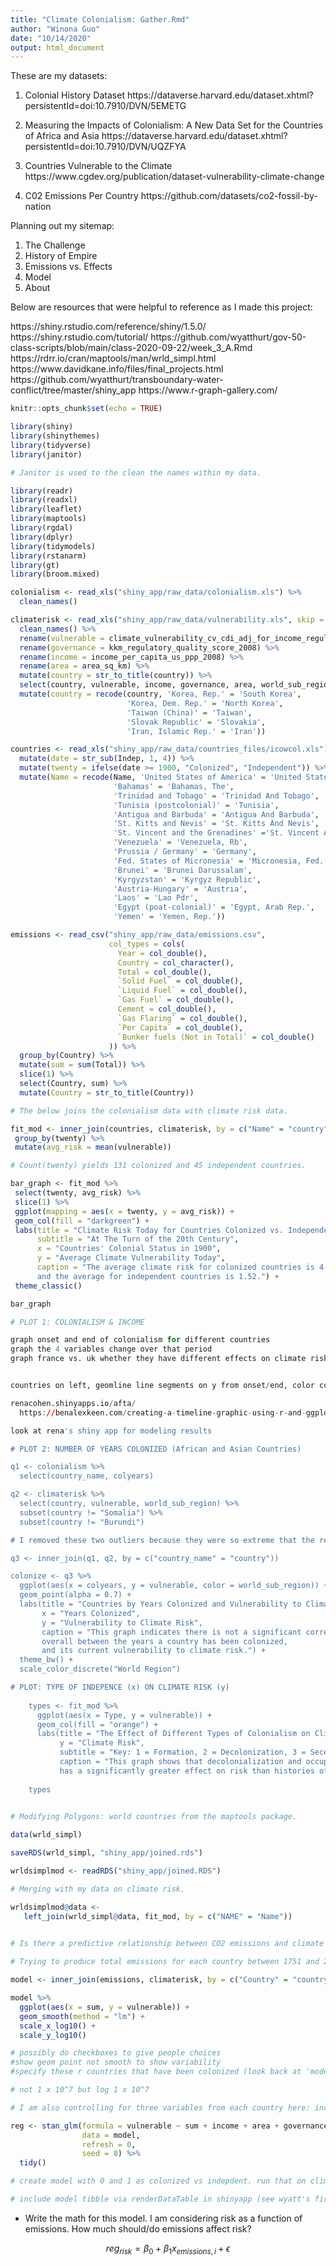 ```yaml
---
title: "Climate Colonialism: Gather.Rmd"
author: "Winona Guo"
date: "10/14/2020"
output: html_document
---
```


These are my datasets:
  
1) Colonial History Dataset
https://dataverse.harvard.edu/dataset.xhtml?persistentId=doi:10.7910/DVN/5EMETG

2) Measuring the Impacts of Colonialism: A New Data Set for the Countries of Africa and Asia
https://dataverse.harvard.edu/dataset.xhtml?persistentId=doi:10.7910/DVN/UQZFYA

3) Countries Vulnerable to the Climate
https://www.cgdev.org/publication/dataset-vulnerability-climate-change

4) C02 Emissions Per Country
https://github.com/datasets/co2-fossil-by-nation

Planning out my sitemap:

1) The Challenge
2) History of Empire
3) Emissions vs. Effects
4) Model
5) About

Below are resources that were helpful to reference as I made this project:

https://shiny.rstudio.com/reference/shiny/1.5.0/
https://shiny.rstudio.com/tutorial/
https://github.com/wyatthurt/gov-50-class-scripts/blob/main/class-2020-09-22/week_3_A.Rmd
https://rdrr.io/cran/maptools/man/wrld_simpl.html
https://www.davidkane.info/files/final_projects.html
https://github.com/wyatthurt/transboundary-water-conflict/tree/master/shiny_app
https://www.r-graph-gallery.com/

```r
knitr::opts_chunk$set(echo = TRUE)

library(shiny)
library(shinythemes)
library(tidyverse)
library(janitor)

# Janitor is used to the clean the names within my data.

library(readr)
library(readxl)
library(leaflet)
library(maptools)
library(rgdal)
library(dplyr)
library(tidymodels)
library(rstanarm)
library(gt)
library(broom.mixed)

```

```r

colonialism <- read_xls("shiny_app/raw_data/colonialism.xls") %>%
  clean_names() 

climaterisk <- read_xls("shiny_app/raw_data/vulnerability.xls", skip = 2) %>%
  clean_names() %>%
  rename(vulnerable = climate_vulnerability_cv_cdi_adj_for_income_regulation) %>%
  rename(governance = kkm_regulatory_quality_score_2008) %>%
  rename(income = income_per_capita_us_ppp_2008) %>%
  rename(area = area_sq_km) %>%
  mutate(country = str_to_title(country)) %>%
  select(country, vulnerable, income, governance, area, world_sub_region) %>%
  mutate(country = recode(country, 'Korea, Rep.' = 'South Korea',
                          'Korea, Dem. Rep.' = 'North Korea',
                          'Taiwan (China)' = 'Taiwan',
                          'Slovak Republic' = 'Slovakia',
                          'Iran, Islamic Rep.' = 'Iran'))

countries <- read_xls("shiny_app/raw_data/countries_files/icowcol.xls") %>%
  mutate(date = str_sub(Indep, 1, 4)) %>%
  mutate(twenty = ifelse(date >= 1900, "Colonized", "Independent")) %>%
  mutate(Name = recode(Name, 'United States of America' = 'United States',
                       'Bahamas' = 'Bahamas, The',
                       'Trinidad and Tobago' = 'Trinidad And Tobago',
                       'Tunisia (postcolonial)' = 'Tunisia',
                       'Antigua and Barbuda' = 'Antigua And Barbuda',
                       'St. Kitts and Nevis' = 'St. Kitts And Nevis',
                       'St. Vincent and the Grenadines' ='St. Vincent And The Grenadines',
                       'Venezuela' = 'Venezuela, Rb',
                       'Prussia / Germany' = 'Germany',
                       'Fed. States of Micronesia' = 'Micronesia, Fed. Sts.',
                       'Brunei' = 'Brunei Darussalam',
                       'Kyrgyzstan' = 'Kyrgyz Republic',
                       'Austria-Hungary' = 'Austria',
                       'Laos' = 'Lao Pdr',
                       'Egypt (poat-colonial)' = 'Egypt, Arab Rep.',
                       'Yemen' = 'Yemen, Rep.'))

emissions <- read_csv("shiny_app/raw_data/emissions.csv", 
                      col_types = cols(
                        Year = col_double(),
                        Country = col_character(),
                        Total = col_double(),
                        `Solid Fuel` = col_double(),
                        `Liquid Fuel` = col_double(),
                        `Gas Fuel` = col_double(),
                        Cement = col_double(),
                        `Gas Flaring` = col_double(),
                        `Per Capita` = col_double(),
                        `Bunker fuels (Not in Total)` = col_double()
                      )) %>%
  group_by(Country) %>%
  mutate(sum = sum(Total)) %>%
  slice(1) %>%
  select(Country, sum) %>%
  mutate(Country = str_to_title(Country))

# The below joins the colonialism data with climate risk data. 

fit_mod <- inner_join(countries, climaterisk, by = c("Name" = "country")) %>%
 group_by(twenty) %>%
 mutate(avg_risk = mean(vulnerable)) 

```

```r

# Count(twenty) yields 131 colonized and 45 independent countries.

bar_graph <- fit_mod %>%
 select(twenty, avg_risk) %>%
 slice(1) %>%
 ggplot(mapping = aes(x = twenty, y = avg_risk)) + 
 geom_col(fill = "darkgreen") +
 labs(title = "Climate Risk Today for Countries Colonized vs. Independent", 
      subtitle = "At The Turn of the 20th Century", 
      x = "Countries' Colonial Status in 1900",
      y = "Average Climate Vulnerability Today",
      caption = "The average climate risk for colonized countries is 4.58, 
      and the average for independent countries is 1.52.") +
 theme_classic()

bar_graph

```

``` r

# PLOT 1: COLONIALISM & INCOME

graph onset and end of colonialism for different countries
graph the 4 variables change over that period
graph france vs. uk whether they have different effects on climate risk


countries on left, geomline line segments on y from onset/end, color coded by motherland

renacohen.shinyapps.io/afta/
  https://benalexkeen.com/creating-a-timeline-graphic-using-r-and-ggplot2/

look at rena's shiny app for modeling results

# PLOT 2: NUMBER OF YEARS COLONIZED (African and Asian Countries)

q1 <- colonialism %>%
  select(country_name, colyears) 

q2 <- climaterisk %>%
  select(country, vulnerable, world_sub_region) %>%
  subset(country != "Somalia") %>%
  subset(country != "Burundi")

# I removed these two outliers because they were so extreme that the rest of the graph was difficult to decipher.

q3 <- inner_join(q1, q2, by = c("country_name" = "country")) 

colonize <- q3 %>%
  ggplot(aes(x = colyears, y = vulnerable, color = world_sub_region)) +
  geom_point(alpha = 0.7) +
  labs(title = "Countries by Years Colonized and Vulnerability to Climate Risk",
       x = "Years Colonized",
       y = "Vulnerability to Climate Risk",
       caption = "This graph indicates there is not a significant correlation
       overall between the years a country has been colonized, 
       and its current vulnerability to climate risk.") +
  theme_bw() + 
  scale_color_discrete("World Region")

# PLOT: TYPE OF INDEPENCE (x) ON CLIMATE RISK (y)
      
    types <- fit_mod %>%
      ggplot(aes(x = Type, y = vulnerable)) +
      geom_col(fill = "orange") +
      labs(title = "The Effect of Different Types of Colonialism on Climate Risk",
           y = "Climate Risk",
           subtitle = "Key: 1 = Formation, 2 = Decolonization, 3 = Secession, 4 = Partition",
           caption = "This graph shows that decolonialization and occuption by a foreign power 
           has a significantly greater effect on risk than histories of secession or partition.") 
    
    types
    

```

```r

# Modifying Polygons: world countries from the maptools package.

data(wrld_simpl)

saveRDS(wrld_simpl, "shiny_app/joined.rds")

wrldsimplmod <- readRDS("shiny_app/joined.RDS")

# Merging with my data on climate risk.

wrldsimplmod@data <-
   left_join(wrld_simpl@data, fit_mod, by = c("NAME" = "Name")) 
    
```

```r

# Is there a predictive relationship between CO2 emissions and climate risk?

# Trying to produce total emissions for each country between 1751 and 2014. 

model <- inner_join(emissions, climaterisk, by = c("Country" = "country"))

model %>%
  ggplot(aes(x = sum, y = vulnerable)) +
  geom_smooth(method = "lm") +
  scale_x_log10() +
  scale_y_log10()

# possibly do checkboxes to give people choices
#show geom point not smooth to show variability
#specify these r countries that have been colonized (look back at 'model' what is missing). i see little correlation because...

# not 1 x 10^7 but log 1 x 10^7

# I am also controlling for three variables from each country here: income per capita, area, and governance quality. This data was included inside the climate risk dataset.

reg <- stan_glm(formula = vulnerable ~ sum + income + area + governance,
                data = model, 
                refresh = 0, 
                seed = 8) %>%
  tidy()

# create model with 0 and 1 as colonized vs indepdent. run that on climate risk - start here! if i add twenty column it will convert for me!!!!!!!!!!

# include model tibble via renderDataTable in shinyapp (see wyatt's first page!)


```

* Write the math for this model. I am considering risk as a function of emissions. How much should/do emissions affect risk?

$$ reg_{risk} = \beta_0 + \beta_1x_{emissions, i} + \epsilon $$

















